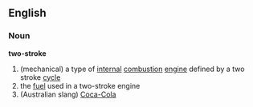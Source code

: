 == English == {{wikipedia}}
=== Noun ===
'''two-stroke'''
# (mechanical) a type of [[internal]] [[combustion]] [[engine]] defined by a two stroke [[cycle]]
# the [[fuel]] used in a two-stroke engine
# (Australian slang) [[Coca-Cola]]